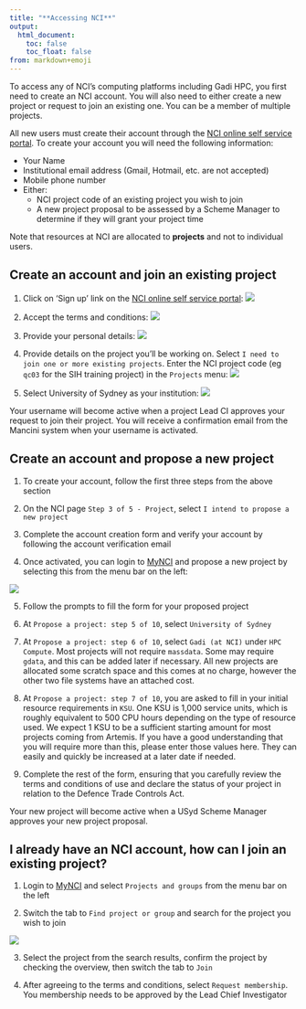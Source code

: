 ```yaml
---
title: "**Accessing NCI**"
output:
  html_document:
    toc: false
    toc_float: false
from: markdown+emoji
---
```


To access any of NCI's computing platforms including Gadi HPC, you first need to create an NCI account. You will also need to either create a new project or request to join an existing one. You can be a member of multiple projects. 

All new users must create their account through the [NCI online self service portal](https://my.nci.org.au/mancini/login?next=/mancini/). To create your account you will need the following information:

- Your Name
- Institutional email address (Gmail, Hotmail, etc. are not accepted)
- Mobile phone number
- Either:
  - NCI project code of an existing project you wish to join
  - A new project proposal to be assessed by a Scheme Manager to determine if they will grant your project time

Note that resources at NCI are allocated to **projects** and not to individual users.



## Create an account and join an existing project 

1. Click on 'Sign up' link on the [NCI online self service portal](https://my.nci.org.au/mancini/login?next=/mancini/): 
![](../fig/gadi_login.png)

2. Accept the terms and conditions: 
![](../fig/gadi_step1.png)

3. Provide your personal details: 
![](../fig/gadi_step2.png)

4. Provide details on the project you'll be working on. Select `I need to join one or more existing projects`. Enter the NCI project code (eg `qc03` for the SIH training project) in the `Projects` menu: 
![](../fig/gadi_step3.png)

5. Select University of Sydney as your institution: 
![](../fig/gadi_step4.png)

Your username will become active when a project Lead CI approves your request to join their project. You will receive a confirmation email from the Mancini system when your username is activated.


## Create an account and propose a new project 

1. To create your account, follow the first three steps from the above section 

2. On the NCI page `Step 3 of 5 - Project`, select `I intend to propose a new project` 

3. Complete the account creation form and verify your account by following the account verification email

4. Once activated, you can login to [MyNCI](https://my.nci.org.au/mancini/) and propose a new project by selecting this from the menu bar on the left:

![](../fig/propose_new_project.png)

5. Follow the prompts to fill the form for your proposed project 

6. At `Propose a project: step 5 of 10`, select `University of Sydney`

7. At `Propose a project: step 6 of 10`, select `Gadi (at NCI)` under `HPC Compute`. Most projects will not require `massdata`. Some may require `gdata`, and this can be added later if necessary. All new projects are allocated some scratch space and this comes at no charge, however the other two file systems have an attached cost. 

6. At `Propose a project: step 7 of 10`, you are asked to fill in your initial resource requirements in `KSU`. One KSU is 1,000 service units, which is roughly equivalent to 500 CPU hours depending on the type of resource used. We expect 1 KSU to be a sufficient starting amount for most projects coming from Artemis. If you have a good understanding that you will require more than this, please enter those values here. They can easily and quickly be increased at a later date if needed. 

7. Complete the rest of the form, ensuring that you carefully review the terms and conditions of use and declare the status of your project in relation to the Defence Trade Controls Act.

Your new project will become active when a USyd Scheme Manager approves your new project proposal. 


## I already have an NCI account, how can I join an existing project?

1. Login to [MyNCI](https://my.nci.org.au/mancini/) and select `Projects and groups` from the menu bar on the left

2. Switch the tab to `Find project or group` and search for the project you wish to join

![](../fig/search-for-project.png)

3. Select the project from the search results, confirm the project by checking the overview, then switch the tab to `Join`

4. After agreeing to the terms and conditions, select `Request membership`. You membership needs to be approved by the Lead Chief Investigator
